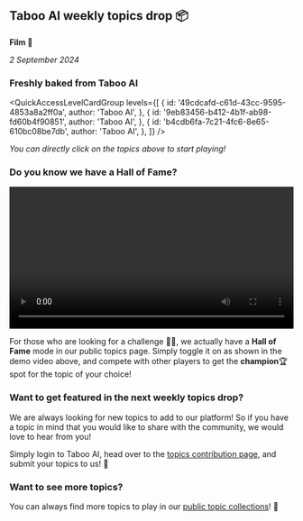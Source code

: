 
## Taboo AI weekly topics drop 📦

**Film 🎥**

_2 September 2024_

### Freshly baked from Taboo AI

<QuickAccessLevelCardGroup
  levels={[
    {
      id: '49cdcafd-c61d-43cc-9595-4853a8a2ff0a',
      author: 'Taboo AI',
    },
    {
      id: '9eb83456-b412-4b1f-ab98-fd60b4f90851',
      author: 'Taboo AI',
    },
    {
      id: 'b4cdb6fa-7c21-4fc6-8e65-610bc08be7db',
      author: 'Taboo AI',
    },
  ]}
/>

_You can directly click on the topics above to start playing!_

### Do you know we have a **Hall of Fame**?

<video width='100%' controls loop>
  <source src='/videos/hall-of-fame.mp4' type='video/mp4' />
  Your browser does not support the video tag.
</video>

For those who are looking for a challenge 🥷🏻, we actually have a **Hall of Fame** mode in our public topics page. Simply toggle it on as shown in the demo video above, and compete with other players to get the **champion**🏆 spot for the topic of your choice!

### Want to get featured in the next weekly topics drop?

We are always looking for new topics to add to our platform! So if you have a topic in mind that you would like to share with the community, we would love to hear from you!

Simply login to Taboo AI, head over to the [topics contribution page](/add-level), and submit your topics to us! 🚀

### Want to see more topics?

You can always find more topics to play in our [public topic collections](/levels)! 🌟
